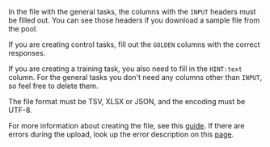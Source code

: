 <Cut title="How do I create the task file properly so that there are no errors?">

In the file with the general tasks, the columns with the `INPUT` headers must be filled out. You can see those headers if you download a sample file from the pool.

If you are creating control tasks, fill out the `GOLDEN` columns with the correct responses.

If you are creating a training task, you also need to fill in the `HINT:text` column. For the general tasks you don't need any columns other than `INPUT`, so feel free to delete them.

The file format must be TSV, XLSX or JSON, and the encoding must be UTF-8.

For more information about creating the file, see this [guide](/docs/guide/pool_csv). If there are errors during the upload, look up the error description on this [page](/docs/guide/task_upload#table-with-errors).

</Cut>